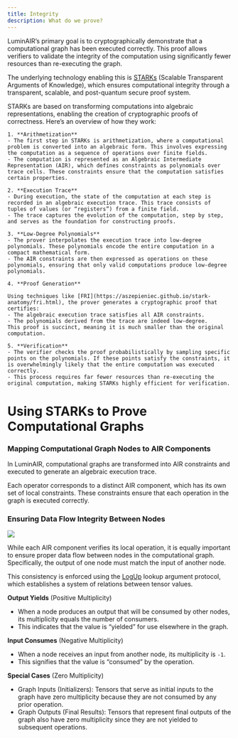 ```yaml
---
title: Integrity
description: What do we prove?
---
```


LuminAIR’s primary goal is to cryptographically demonstrate that a computational graph has been executed correctly. 
This proof allows verifiers to validate the integrity of the computation using significantly fewer resources than re-executing the graph.

The underlying technology enabling this is [STARKs](https://starkware.co/stark/) (Scalable Transparent Arguments of Knowledge), which ensures computational integrity through a transparent, scalable, and post-quantum secure proof system.

<Accordion title="How STARKs Work?">
    STARKs are based on transforming computations into algebraic representations, 
    enabling the creation of cryptographic proofs of correctness. Here’s an overview of how they work:

    1. **Arithmetization**
    - The first step in STARKs is arithmetization, where a computational problem is converted into an algebraic form. This involves expressing the computation as a sequence of operations over finite fields.
    - The computation is represented as an Algebraic Intermediate Representation (AIR), which defines constraints as polynomials over trace cells. These constraints ensure that the computation satisfies certain properties.

    2. **Execution Trace**
    - During execution, the state of the computation at each step is recorded in an algebraic execution trace. This trace consists of tuples of values (or “registers”) from a finite field.
    - The trace captures the evolution of the computation, step by step, and serves as the foundation for constructing proofs.

    3. **Low-Degree Polynomials**
    - The prover interpolates the execution trace into low-degree polynomials. These polynomials encode the entire computation in a compact mathematical form.
    - The AIR constraints are then expressed as operations on these polynomials, ensuring that only valid computations produce low-degree polynomials.

    4. **Proof Generation**

    Using techniques like [FRI](https://aszepieniec.github.io/stark-anatomy/fri.html), the prover generates a cryptographic proof that certifies:
    - The algebraic execution trace satisfies all AIR constraints.
    - The polynomials derived from the trace are indeed low-degree.
    This proof is succinct, meaning it is much smaller than the original computation.

    5. **Verification**
    - The verifier checks the proof probabilistically by sampling specific points on the polynomials. If these points satisfy the constraints, it is overwhelmingly likely that the entire computation was executed correctly.
    - This process requires far fewer resources than re-executing the original computation, making STARKs highly efficient for verification.
</Accordion>

# Using STARKs to Prove Computational Graphs

### Mapping Computational Graph Nodes to AIR Components
In LuminAIR, computational graphs are transformed into AIR constraints and executed to generate an algebraic execution trace.

Each operator corresponds to a distinct AIR component, which has its own set of local constraints. 
These constraints ensure that each operation in the graph is executed correctly.

### Ensuring Data Flow Integrity Between Nodes

<img className="w-full" src="/images/multiplicity.png" />

While each AIR component verifies its local operation, it is equally important to ensure proper data flow between 
nodes in the computational graph. Specifically, the output of one node must match the input of another node.

This consistency is enforced using the [LogUp](https://eprint.iacr.org/2022/1530?ref=blog.lambdaclass.com) lookup argument protocol, 
which establishes a system of relations between tensor values.

**Output Yields** (Positive Multiplicity)
- When a node produces an output that will be consumed by other nodes, its multiplicity equals the number of consumers.
- This indicates that the value is “yielded” for use elsewhere in the graph.

**Input Consumes** (Negative Multiplicity)
- When a node receives an input from another node, its multiplicity is `-1`.
- This signifies that the value is “consumed” by the operation.

**Special Cases** (Zero Multiplicity)
- Graph Inputs (Initializers): Tensors that serve as initial inputs to the graph have zero multiplicity because they are not consumed by any prior operation.
- Graph Outputs (Final Results): Tensors that represent final outputs of the graph also have zero multiplicity since they are not yielded to subsequent operations.




